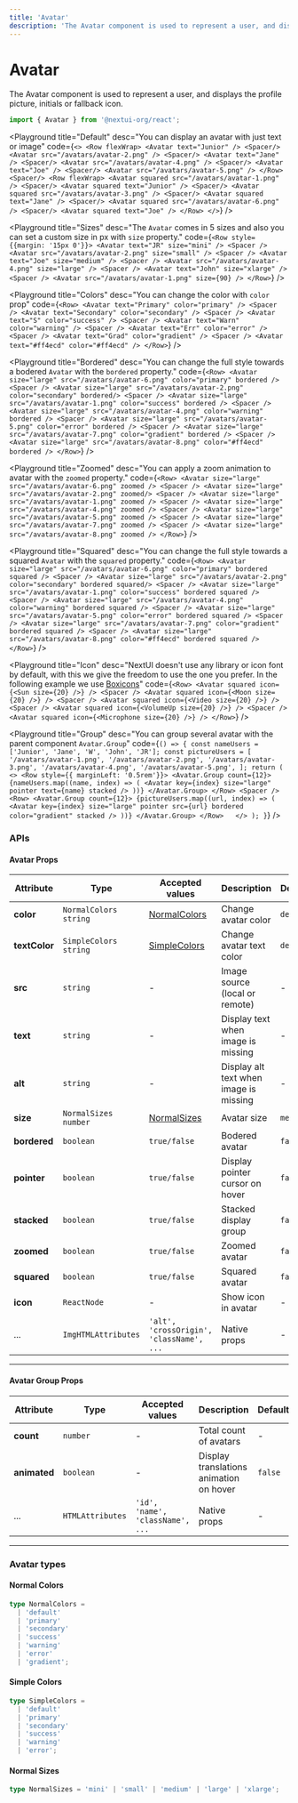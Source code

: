 ```yaml
---
title: 'Avatar'
description: 'The Avatar component is used to represent a user, and displays the profile picture, initials or fallback icon.'
---
```


# Avatar

The Avatar component is used to represent a user, and displays the profile picture, initials or fallback icon.

```jsx
import { Avatar } from '@nextui-org/react';
```

<Playground
  title="Default"
  desc="You can display an avatar with just text or image"
  code={`
  <>
 <Row flexWrap>
    <Avatar text="Junior" />
    <Spacer/>
    <Avatar src="/avatars/avatar-2.png" />
    <Spacer/>
    <Avatar text="Jane" />
    <Spacer/>
    <Avatar src="/avatars/avatar-4.png" />
    <Spacer/>
    <Avatar text="Joe" />
    <Spacer/>
    <Avatar src="/avatars/avatar-5.png" />
 </Row>
 <Spacer/>
 <Row flexWrap>
    <Avatar squared src="/avatars/avatar-1.png" />
    <Spacer/>
    <Avatar squared text="Junior" />
    <Spacer/>
    <Avatar squared src="/avatars/avatar-3.png" />
    <Spacer/>
    <Avatar squared text="Jane" />
    <Spacer/>
    <Avatar squared src="/avatars/avatar-6.png" />
    <Spacer/>
    <Avatar squared text="Joe" />
 </Row>
 </>
`}
/>

<Playground
  title="Sizes"
  desc="The `Avatar` comes in 5 sizes and also you can set a custom size in px with `size` property."
  code={`
  <Row style={{margin: '15px 0'}}>
    <Avatar text="JR" size="mini" />
    <Spacer />
    <Avatar src="/avatars/avatar-2.png" size="small" />
    <Spacer />
    <Avatar text="Joe" size="medium" />
    <Spacer />
    <Avatar src="/avatars/avatar-4.png" size="large" />
    <Spacer />
    <Avatar text="John" size="xlarge" />
    <Spacer />
    <Avatar src="/avatars/avatar-1.png" size={90} />
 </Row>
`}
/>

<Playground
  title="Colors"
  desc="You can change the color with `color` prop"
  code={`
  <Row>
    <Avatar text="Primary" color="primary" />
    <Spacer />
    <Avatar text="Secondary" color="secondary" />
    <Spacer />
    <Avatar text="S" color="success" />
    <Spacer />
    <Avatar text="Warn" color="warning" />
    <Spacer />
    <Avatar text="Err" color="error" />
    <Spacer />
    <Avatar text="Grad" color="gradient" />
    <Spacer />
    <Avatar text="#ff4ecd" color="#ff4ecd" />
 </Row>
`}
/>

<Playground
  title="Bordered"
  desc="You can change the full style towards a bodered `Avatar` with the `bordered` property."
  code={`
  <Row>
    <Avatar size="large" src="/avatars/avatar-6.png" color="primary" bordered />
    <Spacer />
    <Avatar size="large" src="/avatars/avatar-2.png" color="secondary" bordered/>
    <Spacer />
    <Avatar size="large" src="/avatars/avatar-1.png" color="success" bordered />
    <Spacer />
    <Avatar size="large" src="/avatars/avatar-4.png" color="warning" bordered />
    <Spacer />
    <Avatar size="large" src="/avatars/avatar-5.png" color="error" bordered />
    <Spacer />
    <Avatar size="large" src="/avatars/avatar-7.png" color="gradient" bordered />
    <Spacer />
    <Avatar size="large" src="/avatars/avatar-8.png" color="#ff4ecd" bordered />
 </Row>
`}
/>

<Playground
  title="Zoomed"
  desc="You can apply a zoom animation to avatar with the `zoomed` property."
  code={`
  <Row>
    <Avatar size="large" src="/avatars/avatar-6.png" zoomed />
    <Spacer />
    <Avatar size="large" src="/avatars/avatar-2.png" zoomed/>
    <Spacer />
    <Avatar size="large" src="/avatars/avatar-1.png" zoomed />
    <Spacer />
    <Avatar size="large" src="/avatars/avatar-4.png" zoomed />
    <Spacer />
    <Avatar size="large" src="/avatars/avatar-5.png" zoomed />
    <Spacer />
    <Avatar size="large" src="/avatars/avatar-7.png" zoomed />
    <Spacer />
    <Avatar size="large" src="/avatars/avatar-8.png" zoomed />
 </Row>
`}
/>

<Playground
  title="Squared"
  desc="You can change the full style towards a squared `Avatar` with the `squared` property."
  code={`
  <Row>
    <Avatar size="large" src="/avatars/avatar-6.png" color="primary" bordered squared />
    <Spacer />
    <Avatar size="large" src="/avatars/avatar-2.png" color="secondary" bordered squared/>
    <Spacer />
    <Avatar size="large" src="/avatars/avatar-1.png" color="success" bordered squared />
    <Spacer />
    <Avatar size="large" src="/avatars/avatar-4.png" color="warning" bordered squared />
    <Spacer />
    <Avatar size="large" src="/avatars/avatar-5.png" color="error" bordered squared />
    <Spacer />
    <Avatar size="large" src="/avatars/avatar-7.png" color="gradient" bordered squared />
    <Spacer />
    <Avatar size="large" src="/avatars/avatar-8.png" color="#ff4ecd" bordered squared />
 </Row>
`}
/>

<Playground
  title="Icon"
  desc="NextUI doesn't use any library or icon font by default, with this we give the freedom to use the one you prefer. In the following example we use [Boxicons](https://boxicons.com/)"
  code={`
  <Row>
     <Avatar
        squared
        icon={<Sun size={20} />}
      />
      <Spacer />
      <Avatar
        squared
        icon={<Moon size={20} />}
      />
      <Spacer />
      <Avatar
        squared
        icon={<Video size={20} />}
      />
      <Spacer />
      <Avatar
        squared
        icon={<VolumeUp size={20} />}
      />
      <Spacer />
      <Avatar
        squared
        icon={<Microphone size={20} />}
      />
 </Row>
`}
/>

<Playground
  title="Group"
  desc="You can group several avatar with the parent component `Avatar.Group`"
  code={`
  () => {
    const nameUsers = ['Junior', 'Jane', 'W', 'John', 'JR'];
    const pictureUsers = [
        '/avatars/avatar-1.png',
        '/avatars/avatar-2.png',
        '/avatars/avatar-3.png',
        '/avatars/avatar-4.png',
        '/avatars/avatar-5.png',
    ];
    return (
    <>
     <Row style={{ marginLeft: '0.5rem'}}>
        <Avatar.Group count={12}>
            {nameUsers.map((name, index) => (
            <Avatar key={index} size="large" pointer text={name} stacked />
            ))}
        </Avatar.Group>
      </Row>
      <Spacer />
      <Row>
        <Avatar.Group count={12}>
            {pictureUsers.map((url, index) => (
            <Avatar key={index} size="large" pointer src={url} bordered color="gradient" stacked />
            ))}
        </Avatar.Group>
      </Row>  
    </>
    );
 }
`}
/>

<Spacer y={3} />

### APIs

<Spacer y={2} />

#### Avatar Props

| Attribute     | Type                    | Accepted values                          | Description                            | Default   |
| ------------- | ----------------------- | ---------------------------------------- | -------------------------------------- | --------- |
| **color**     | `NormalColors` `string` | [NormalColors](#normal-colors)           | Change avatar color                    | `default` |
| **textColor** | `SimpleColors` `string` | [SimpleColors](#simple-colors)           | Change avatar text color               | `default` |
| **src**       | `string`                | -                                        | Image source (local or remote)         | -         |
| **text**      | `string`                | -                                        | Display text when image is missing     | -         |
| **alt**       | `string`                | -                                        | Display alt text when image is missing | -         |
| **size**      | `NormalSizes` `number`  | [NormalSizes](#normal-sizes)             | Avatar size                            | `medium`  |
| **bordered**  | `boolean`               | `true/false`                             | Bodered avatar                         | `false`   |
| **pointer**   | `boolean`               | `true/false`                             | Display pointer cursor on hover        | `false`   |
| **stacked**   | `boolean`               | `true/false`                             | Stacked display group                  | `false`   |
| **zoomed**    | `boolean`               | `true/false`                             | Zoomed avatar                          | `false`   |
| **squared**   | `boolean`               | `true/false`                             | Squared avatar                         | `false`   |
| **icon**      | `ReactNode`             | -                                        | Show icon in avatar                    | -         |
| ...           | `ImgHTMLAttributes`     | `'alt', 'crossOrigin', 'className', ...` | Native props                           | -         |

---

<Spacer y={2} />

#### Avatar Group Props

| Attribute    | Type             | Accepted values                  | Description                             | Default |
| ------------ | ---------------- | -------------------------------- | --------------------------------------- | ------- |
| **count**    | `number`         | -                                | Total count of avatars                  | -       |
| **animated** | `boolean`        | -                                | Display translations animation on hover | `false` |
| ...          | `HTMLAttributes` | `'id', 'name', 'className', ...` | Native props                            | -       |

---

<Spacer y={2} />

### Avatar types

<Spacer y={1} />

#### Normal Colors

```ts
type NormalColors =
  | 'default'
  | 'primary'
  | 'secondary'
  | 'success'
  | 'warning'
  | 'error'
  | 'gradient';
```

#### Simple Colors

```ts
type SimpleColors =
  | 'default'
  | 'primary'
  | 'secondary'
  | 'success'
  | 'warning'
  | 'error';
```

#### Normal Sizes

```ts
type NormalSizes = 'mini' | 'small' | 'medium' | 'large' | 'xlarge';
```
